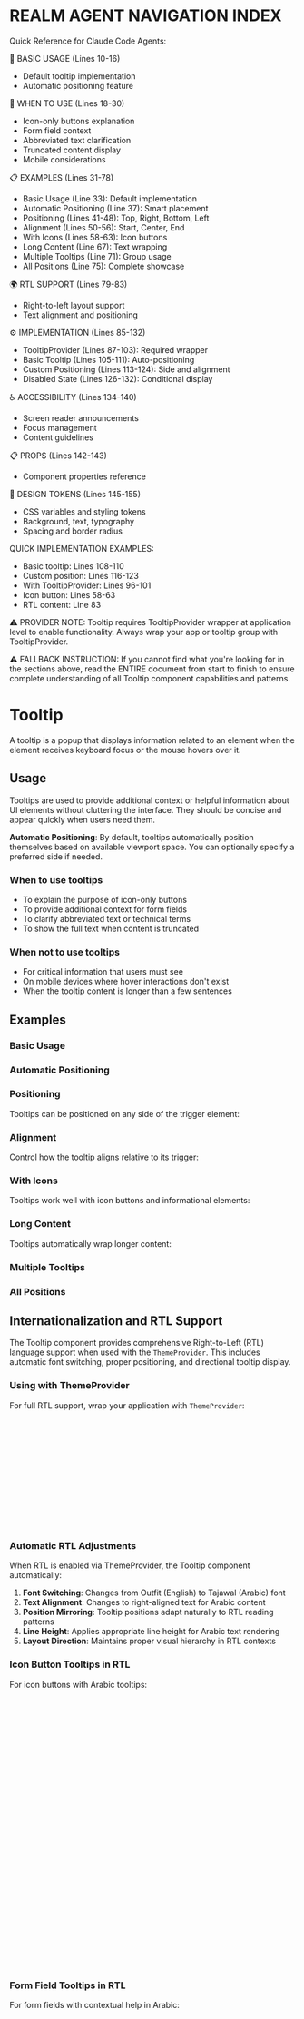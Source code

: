 
<Meta of={TooltipStories} />

 
REALM AGENT NAVIGATION INDEX
=============================
Quick Reference for Claude Code Agents:

🎯 BASIC USAGE (Lines 10-16)
- Default tooltip implementation
- Automatic positioning feature

📖 WHEN TO USE (Lines 18-30)
- Icon-only buttons explanation
- Form field context
- Abbreviated text clarification
- Truncated content display
- Mobile considerations

📋 EXAMPLES (Lines 31-78)
- Basic Usage (Line 33): Default implementation
- Automatic Positioning (Line 37): Smart placement
- Positioning (Lines 41-48): Top, Right, Bottom, Left
- Alignment (Lines 50-56): Start, Center, End
- With Icons (Lines 58-63): Icon buttons
- Long Content (Line 67): Text wrapping
- Multiple Tooltips (Line 71): Group usage
- All Positions (Line 75): Complete showcase

🌍 RTL SUPPORT (Lines 79-83)
- Right-to-left layout support
- Text alignment and positioning

⚙️ IMPLEMENTATION (Lines 85-132)
- TooltipProvider (Lines 87-103): Required wrapper
- Basic Tooltip (Lines 105-111): Auto-positioning
- Custom Positioning (Lines 113-124): Side and alignment
- Disabled State (Lines 126-132): Conditional display

♿ ACCESSIBILITY (Lines 134-140)
- Screen reader announcements
- Focus management
- Content guidelines

📋 PROPS (Lines 142-143)
- Component properties reference

🎨 DESIGN TOKENS (Lines 145-155)
- CSS variables and styling tokens
- Background, text, typography
- Spacing and border radius

QUICK IMPLEMENTATION EXAMPLES:
- Basic tooltip: Lines 108-110
- Custom position: Lines 116-123
- With TooltipProvider: Lines 96-101
- Icon button: Lines 58-63
- RTL content: Line 83

⚠️ PROVIDER NOTE:
Tooltip requires TooltipProvider wrapper at application level to enable functionality. Always wrap your app or tooltip group with TooltipProvider.

⚠️ FALLBACK INSTRUCTION:
If you cannot find what you're looking for in the sections above, 
read the ENTIRE document from start to finish to ensure complete 
understanding of all Tooltip component capabilities and patterns.


# Tooltip

A tooltip is a popup that displays information related to an element when the element receives keyboard focus or the mouse hovers over it.

<Canvas of={TooltipStories.Default} />

## Usage

Tooltips are used to provide additional context or helpful information about UI elements without cluttering the interface. They should be concise and appear quickly when users need them.

**Automatic Positioning**: By default, tooltips automatically position themselves based on available viewport space. You can optionally specify a preferred side if needed.

### When to use tooltips

- To explain the purpose of icon-only buttons
- To provide additional context for form fields
- To clarify abbreviated text or technical terms
- To show the full text when content is truncated

### When not to use tooltips

- For critical information that users must see
- On mobile devices where hover interactions don't exist
- When the tooltip content is longer than a few sentences

## Examples

### Basic Usage

<Canvas of={TooltipStories.Default} />

### Automatic Positioning

<Canvas of={TooltipStories.AutoPositioning} />

### Positioning

Tooltips can be positioned on any side of the trigger element:

<Canvas of={TooltipStories.Top} />
<Canvas of={TooltipStories.Right} />
<Canvas of={TooltipStories.Bottom} />
<Canvas of={TooltipStories.Left} />

### Alignment

Control how the tooltip aligns relative to its trigger:

<Canvas of={TooltipStories.AlignStart} />
<Canvas of={TooltipStories.AlignCenter} />
<Canvas of={TooltipStories.AlignEnd} />

### With Icons

Tooltips work well with icon buttons and informational elements:

<Canvas of={TooltipStories.WithIcon} />
<Canvas of={TooltipStories.IconOnlyTrigger} />

### Long Content

Tooltips automatically wrap longer content:

<Canvas of={TooltipStories.LongContent} />

### Multiple Tooltips

<Canvas of={TooltipStories.MultipleTooltips} />

### All Positions

<Canvas of={TooltipStories.AllPositions} />

## Internationalization and RTL Support

The Tooltip component provides comprehensive Right-to-Left (RTL) language support when used with the `ThemeProvider`. This includes automatic font switching, proper positioning, and directional tooltip display.

### Using with ThemeProvider

For full RTL support, wrap your application with `ThemeProvider`:

```jsx
import { ThemeProvider, Tooltip, Button } from '@tagaddod-design/react';

function App() {
  return (
    <ThemeProvider defaultDirection="rtl" defaultLocale="ar">
      <TooltipProvider>
        <Tooltip content="معلومات مفيدة حول هذا الزر">
          <Button>زر عربي</Button>
        </Tooltip>
      </TooltipProvider>
    </ThemeProvider>
  );
}
```

### Automatic RTL Adjustments

When RTL is enabled via ThemeProvider, the Tooltip component automatically:

1. **Font Switching**: Changes from Outfit (English) to Tajawal (Arabic) font
2. **Text Alignment**: Changes to right-aligned text for Arabic content
3. **Position Mirroring**: Tooltip positions adapt naturally to RTL reading patterns
4. **Line Height**: Applies appropriate line height for Arabic text rendering
5. **Layout Direction**: Maintains proper visual hierarchy in RTL contexts

### Icon Button Tooltips in RTL

For icon buttons with Arabic tooltips:

<Canvas of={TooltipStories.RtlContent} />

```jsx
import { useTheme } from '@tagaddod-design/react';
import { IconSave, IconDelete, IconEdit } from '@tabler/icons-react';

function RTLIconButtons() {
  const { isRTL } = useTheme();
  
  return (
    <div style={{ 
      display: 'flex', 
      gap: '12px', 
      direction: isRTL ? 'rtl' : 'ltr' 
    }}>
      <Tooltip content={isRTL ? 'حفظ المستند' : 'Save document'}>
        <Button variant="outlined" size="sm">
          <IconSave size={16} />
        </Button>
      </Tooltip>
      
      <Tooltip content={isRTL ? 'تحرير المحتوى' : 'Edit content'}>
        <Button variant="outlined" size="sm">
          <IconEdit size={16} />
        </Button>
      </Tooltip>
      
      <Tooltip content={isRTL ? 'حذف العنصر' : 'Delete item'} side="top">
        <Button variant="outlined" size="sm">
          <IconDelete size={16} />
        </Button>
      </Tooltip>
    </div>
  );
}
```

### Form Field Tooltips in RTL

For form fields with contextual help in Arabic:

```jsx
function RTLFormTooltips() {
  const { isRTL } = useTheme();
  
  return (
    <div style={{ direction: isRTL ? 'rtl' : 'ltr' }}>
      <div style={{ display: 'flex', flexDirection: 'column', gap: '16px' }}>
        <div>
          <label style={{ display: 'flex', alignItems: 'center', gap: '8px' }}>
            {isRTL ? 'كلمة المرور' : 'Password'}
            <Tooltip 
              content={isRTL ? 'يجب أن تحتوي على 8 أحرف على الأقل مع أرقام ورموز' : 'Must contain at least 8 characters with numbers and symbols'}
              side={isRTL ? "left" : "right"}
            >
              <IconHelp size={14} style={{ color: 'var(--t-color-text-subtle)' }} />
            </Tooltip>
          </label>
          <TextInput type="password" />
        </div>
        
        <div>
          <label style={{ display: 'flex', alignItems: 'center', gap: '8px' }}>
            {isRTL ? 'البريد الإلكتروني' : 'Email'}
            <Tooltip 
              content={isRTL ? 'سنستخدم هذا البريد للتواصل معك' : 'We will use this email to contact you'}
              side={isRTL ? "left" : "right"}
            >
              <IconInfo size={14} style={{ color: 'var(--t-color-text-subtle)' }} />
            </Tooltip>
          </label>
          <TextInput type="email" />
        </div>
      </div>
    </div>
  );
}
```

### Data Display Tooltips in RTL

For data tables and information displays:

```jsx
function RTLDataTooltips() {
  const { isRTL } = useTheme();
  
  const data = isRTL ? [
    { name: 'أحمد محمد', role: 'مطور أول', status: 'متاح' },
    { name: 'فاطمة أحمد', role: 'مصممة UI/UX', status: 'مشغول' },
    { name: 'محمود علي', role: 'مدير المنتج', status: 'في اجتماع' }
  ] : [
    { name: 'Ahmed Mohamed', role: 'Senior Developer', status: 'Available' },
    { name: 'Fatima Ahmed', role: 'UI/UX Designer', status: 'Busy' },
    { name: 'Mahmoud Ali', role: 'Product Manager', status: 'In meeting' }
  ];
  
  return (
    <div style={{ direction: isRTL ? 'rtl' : 'ltr' }}>
      <table style={{ width: '100%', borderCollapse: 'collapse' }}>
        <thead>
          <tr>
            <th>{isRTL ? 'الاسم' : 'Name'}</th>
            <th>{isRTL ? 'الوظيفة' : 'Role'}</th>
            <th>{isRTL ? 'الحالة' : 'Status'}</th>
          </tr>
        </thead>
        <tbody>
          {data.map((item, index) => (
            <tr key={index}>
              <td>
                <Tooltip 
                  content={isRTL ? `الملف الشخصي لـ ${item.name}` : `${item.name}'s profile`}
                >
                  <span style={{ textDecoration: 'underline', cursor: 'help' }}>
                    {item.name}
                  </span>
                </Tooltip>
              </td>
              <td>{item.role}</td>
              <td>
                <Tooltip 
                  content={isRTL ? `آخر تحديث: منذ 5 دقائق` : `Last updated: 5 minutes ago`}
                >
                  <Badge variant={item.status === (isRTL ? 'متاح' : 'Available') ? 'success' : 'secondary'}>
                    {item.status}
                  </Badge>
                </Tooltip>
              </td>
            </tr>
          ))}
        </tbody>
      </table>
    </div>
  );
}
```

### Truncated Content Tooltips in RTL

For showing full text when content is truncated:

```jsx
function RTLTruncatedTooltips() {
  const { isRTL } = useTheme();
  
  const longTexts = isRTL ? [
    'هذا نص طويل جداً يحتوي على معلومات مهمة ولكنه مقطوع في العرض المحدود',
    'عنوان طويل للمقال يتحدث عن التكنولوجيا الحديثة وتأثيرها على المجتمع',
    'وصف مفصل للمنتج يشمل جميع الخصائص والمميزات التي يقدمها'
  ] : [
    'This is a very long text that contains important information but is truncated in limited display',
    'Long article title discussing modern technology and its impact on society',
    'Detailed product description including all features and benefits it offers'
  ];
  
  return (
    <div style={{ direction: isRTL ? 'rtl' : 'ltr', maxWidth: '300px' }}>
      <h3>{isRTL ? 'محتوى مقطوع' : 'Truncated Content'}</h3>
      <div style={{ display: 'flex', flexDirection: 'column', gap: '12px' }}>
        {longTexts.map((text, index) => (
          <Tooltip key={index} content={text}>
            <div style={{
              padding: '8px',
              border: '1px solid var(--t-color-border-secondary)',
              borderRadius: '4px',
              overflow: 'hidden',
              textOverflow: 'ellipsis',
              whiteSpace: 'nowrap',
              cursor: 'help'
            }}>
              {text}
            </div>
          </Tooltip>
        ))}
      </div>
    </div>
  );
}
```

### Position Adjustment in RTL

Tooltip positions adapt automatically to RTL reading patterns:

```jsx
function RTLPositionTooltips() {
  const { isRTL } = useTheme();
  
  return (
    <div style={{ 
      direction: isRTL ? 'rtl' : 'ltr',
      display: 'grid',
      gridTemplateColumns: 'repeat(3, 1fr)',
      gap: '16px',
      padding: '40px'
    }}>
      <Tooltip 
        content={isRTL ? 'أعلى' : 'Top'} 
        side="top"
      >
        <Button>{isRTL ? 'أعلى' : 'Top'}</Button>
      </Tooltip>
      
      <Tooltip 
        content={isRTL ? 'يمين' : 'Right'} 
        side={isRTL ? "left" : "right"}
      >
        <Button>{isRTL ? 'يمين' : 'Right'}</Button>
      </Tooltip>
      
      <Tooltip 
        content={isRTL ? 'أسفل' : 'Bottom'} 
        side="bottom"
      >
        <Button>{isRTL ? 'أسفل' : 'Bottom'}</Button>
      </Tooltip>
    </div>
  );
}
```

### RTL Best Practices

1. **Always use ThemeProvider** for proper RTL support and font switching
2. **Test with actual Arabic content** to ensure proper text rendering and wrapping
3. **Use `useTheme` hook** to access RTL state and theme information
4. **Consider tooltip positioning** - choose sides that feel natural for RTL reading patterns
5. **Test in form contexts** where tooltips provide contextual help
6. **Validate truncated content** to ensure full text is readable in tooltips
7. **Test multi-line content** to ensure proper line height and spacing

## Implementation

### TooltipProvider

Wrap your application or tooltip group with `TooltipProvider` to enable tooltip functionality:

```tsx
import { TooltipProvider, Tooltip } from '@tagaddod-design/react';

function App() {
  return (
    <TooltipProvider>
      <Tooltip content="Helpful information">
        <button>Hover me</button>
      </Tooltip>
    </TooltipProvider>
  );
}
```

### Basic Tooltip (Auto-positioning)

```tsx
<Tooltip content="This explains what the button does">
  <Button>Action</Button>
</Tooltip>
```

### Custom Positioning

```tsx
<Tooltip
  content="Tooltip content"
  side="right"
  align="start"
  sideOffset={12}
>
  <Button>Positioned tooltip</Button>
</Tooltip>
```

### Disabled State

```tsx
<Tooltip content="This won't show" disabled>
  <Button>Disabled tooltip</Button>
</Tooltip>
```

## Accessibility

- Tooltips are announced by screen readers when the trigger receives focus
- Use `aria-label` on trigger elements when the tooltip provides essential information
- Ensure tooltip content is concise and meaningful
- Tooltips automatically hide when focus leaves the trigger element

## Props

<ArgTypes of={TooltipStories} />

## Design Tokens

The tooltip component uses the following design tokens:

- `--t-color-overlay-dark-85`: Background color (semi-transparent dark)
- `--color-text-on-bg-fill`: Text color (white)
- `--t-typography-body-sm-default`: Typography (font family, size, weight)
- `--t-font-family-primary`: Font family for LTR text
- `--t-font-family-arabic`: Font family for RTL text
- `--t-space-200`: Internal padding
- `--t-border-radius-200`: Border radius